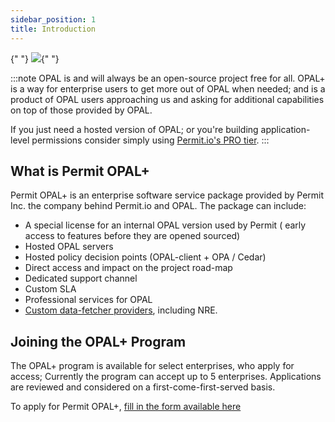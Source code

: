 ```yaml
---
sidebar_position: 1
title: Introduction
---
```



<div
  style={{
    display: "flex",
    alignItems: "center",
    justifyContent: "center",
    paddingBottom: 10,
  }}
>
  {" "}
  <img style={{ maxWidth: "10vw" }} src="/img/opal_plus.png" />{" "}
</div>

:::note
OPAL is and will always be an open-source project free for all.
OPAL+ is a way for enterprise users to get more out of OPAL when needed; and is a product of OPAL users approaching us and asking for additional capabilities on top of those provided by OPAL.

If you just need a hosted version of OPAL; or you're building application-level permissions consider simply using [Permit.io's PRO tier](https://www.permit.io/pricing).
:::

## What is Permit OPAL+

Permit OPAL+ is an enterprise software service package provided by Permit Inc. the company behind Permit.io and OPAL.
The package can include:

- A special license for an internal OPAL version used by Permit ( early access to features before they are opened sourced)
- Hosted OPAL servers
- Hosted policy decision points (OPAL-client + OPA / Cedar)
- Direct access and impact on the project road-map
- Dedicated support channel
- Custom SLA
- Professional services for OPAL
- [Custom data-fetcher providers](tutorials/write_your_own_fetch_provider), including NRE.


## Joining the OPAL+ Program

The OPAL+ program is available for select enterprises, who apply for access;
Currently the program can accept up to 5 enterprises. Applications are reviewed and considered on a first-come-first-served basis.

To apply for Permit OPAL+, [fill in the form available here](https://hello.permit.io/opal-plus)



